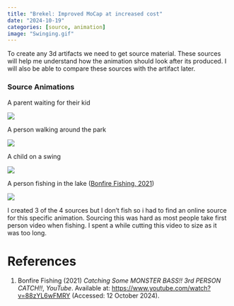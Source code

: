 ```yaml
---
title: "Brekel: Improved MoCap at increased cost"
date: "2024-10-19"
categories: [source, animation]
image: "Swinging.gif"
---
```


To create any 3d artifacts we need to get source material. These sources will help me understand how the animation should look after its produced. I will also be able to compare these sources with the artifact later.

### Source Animations

A parent waiting for their kid

![](Idle.gif)

A person walking around the park

![](Walking.gif)

A child on a swing

![](Swinging.gif)

A person fishing in the lake ([Bonfire Fishing, 2021](#Fishing))

![](Fishing.gif)

I created 3 of the 4 sources but I don't fish so i had to find an online source for this specific animation. Sourcing this was hard as most people take first person video when fishing. I spent a while cutting this video to size as it was too long.

# References

1.  <a name="Fishing"></a>Bonfire Fishing (2021) *Catching Some MONSTER BASS!! 3rd PERSON CATCH!!*, *YouTube*. Available at: <https://www.youtube.com/watch?v=88zYL6wFMRY> (Accessed: 12 October 2024).
